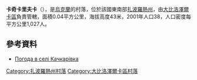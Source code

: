 {{coord|47|16|27|N|34|35|31|E|scale:100000|display=title}}

'''卡奇卡里夫卡'''（{{lang-uk|Качкарівка}}），是[[烏克蘭|烏克蘭]]的村落，位於該國東南部[[扎波羅熱州|扎波羅熱州]]，由[[大比洛澤爾卡區|大比洛澤爾卡區]]負責管轄，面積0.04平方公里，海拔高度43米，2001年人口38，人口密度每平方公里1,027人。

==參考資料==
* [http://weather.in.ua/ua/zaporozhskaja/10325 Погода в селі Качкарівка] {{Wayback|url=http://weather.in.ua/ua/zaporozhskaja/10325 |date=20111220145940 }}

[[Category:扎波羅熱州村落|Category:扎波羅熱州村落]]
[[Category:大比洛澤爾卡區村落|Category:大比洛澤爾卡區村落]]


{{Zaporizhia-geo-stub}}